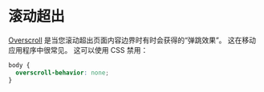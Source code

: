 
# 滚动超出

[Overscroll](https://developer.mozilla.org/zh-CN/docs/Web/CSS/overscroll-behavior) 是当您滚动超出页面内容边界时有时会获得的“弹跳效果”。 这在移动应用程序中很常见。 这可以使用 CSS 禁用：

```css
body {
  overscroll-behavior: none;
}
```